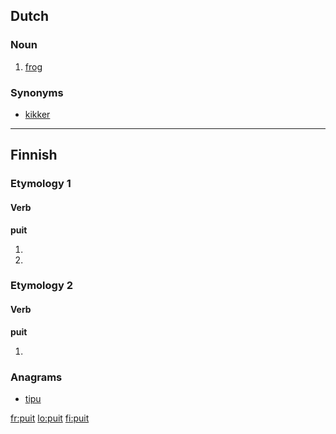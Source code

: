 ==Dutch==

===Noun===
{{nl-noun}}

# {{archaic|dialectal}} [[frog]]

===Synonyms===
* [[kikker]]

----

==Finnish==

===Etymology 1===

====Verb====
'''puit'''

# {{fi-form of|type=verb|pr=second-person|pl=singular|mood=indicative|tense=present|[[puida]]}}
# {{fi-form of|type=verb|pr=second-person|pl=singular|mood=indicative|tense=past|[[puida]]}}

===Etymology 2===

====Verb====
'''puit'''

# {{fi-form of|type=verb|pr=second-person|pl=singular|mood=indicative|tense=past|[[pukea]]}}

===Anagrams===
*[[tipu]]

[[fr:puit]]
[[lo:puit]]
[[fi:puit]]